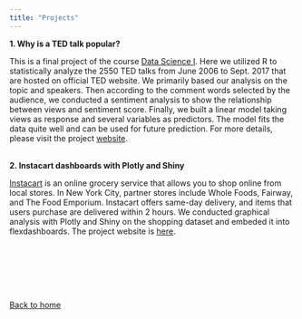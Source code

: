 ```yaml
---
title: "Projects"
---
```


\noindent__1. Why is a TED talk popular?__

This is a final project of the course [Data Science I](http://jeffgoldsmith.com/DSI/). Here we utilized R to statistically analyze the 2550 TED talks from June 2006 to Sept. 2017 that are hosted on official TED website. We primarily based our analysis on the topic and speakers. Then according to the comment words selected by the audience, we conducted a sentiment analysis to show the relationship between views and sentiment score. Finally, we built a linear model taking views as response and several variables as predictors. The model fits the data quite well and can be used for future prediction. For more details, please visit the project [website](https://yyao-lulu.github.io/TED-Project/).<br><br>

\noindent__2. Instacart dashboards with Plotly and Shiny__

[Instacart](https://www.instacart.com/) is an online grocery service that allows you to shop online from local stores. In New York City, partner stores include Whole Foods, Fairway, and The Food Emporium. Instacart offers same-day delivery, and items that users purchase are delivered within 2 hours. We conducted graphical analysis with Plotly and Shiny on the shopping dataset and embeded it into flexdashboards. The project website is [here](https://yyao-lulu.github.io/Interactivity-with-plotly-and-shiny/).



<br><br><br><br><br>



[Back to home](index.html)